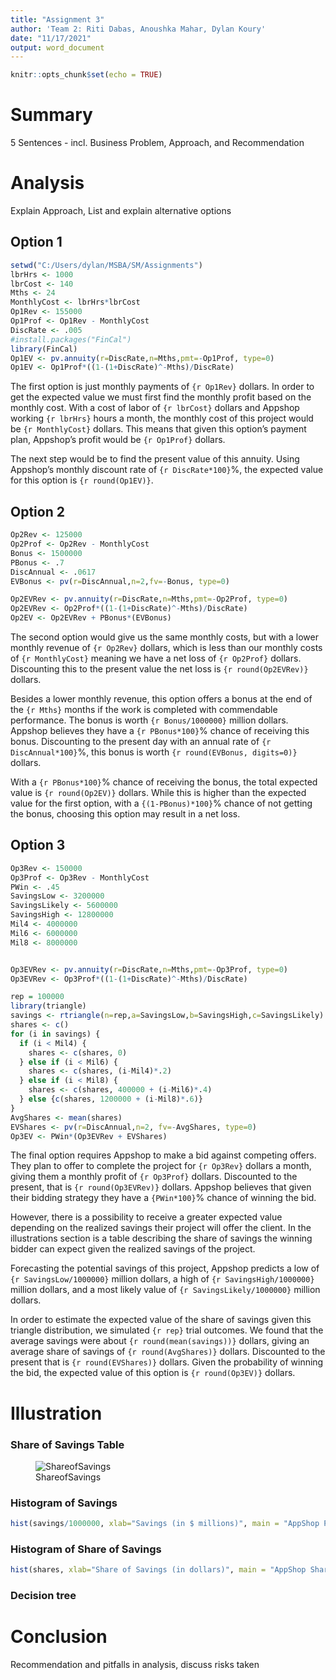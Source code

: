 ```yaml
---
title: "Assignment 3"
author: 'Team 2: Riti Dabas, Anoushka Mahar, Dylan Koury'
date: "11/17/2021"
output: word_document
---
```


```r
knitr::opts_chunk$set(echo = TRUE)
```

# Summary

5 Sentences - incl. Business Problem, Approach, and Recommendation

# Analysis
Explain Approach, List and explain alternative options

## Option 1

```r
setwd("C:/Users/dylan/MSBA/SM/Assignments")
lbrHrs <- 1000
lbrCost <- 140
Mths <- 24
MonthlyCost <- lbrHrs*lbrCost
Op1Rev <- 155000
Op1Prof <- Op1Rev - MonthlyCost
DiscRate <- .005
#install.packages("FinCal")
library(FinCal)
Op1EV <- pv.annuity(r=DiscRate,n=Mths,pmt=-Op1Prof, type=0)
Op1EV <- Op1Prof*((1-(1+DiscRate)^-Mths)/DiscRate)
```

The first option is just monthly payments of `{r Op1Rev}` dollars. In order to get the expected value we must first find the monthly profit based on the monthly cost. With a cost of labor of `{r lbrCost}` dollars and Appshop working `{r lbrHrs}` hours a month, the monthly cost of this project would be `{r MonthlyCost}` dollars. This means that given this option's payment plan, Appshop's profit would be `{r Op1Prof}` dollars. 

The next step would be to find the present value of this annuity. Using Appshop's monthly discount rate of `{r DiscRate*100}`%, the expected value for this option is `{r round(Op1EV)}`.

## Option 2

```r
Op2Rev <- 125000
Op2Prof <- Op2Rev - MonthlyCost
Bonus <- 1500000
PBonus <- .7
DiscAnnual <- .0617 
EVBonus <- pv(r=DiscAnnual,n=2,fv=-Bonus, type=0)

Op2EVRev <- pv.annuity(r=DiscRate,n=Mths,pmt=-Op2Prof, type=0)
Op2EVRev <- Op2Prof*((1-(1+DiscRate)^-Mths)/DiscRate)
Op2EV <- Op2EVRev + PBonus*(EVBonus)
```

The second option would give us the same monthly costs, but with a lower monthly revenue of `{r Op2Rev}` dollars, which is less than our monthly costs of `{r MonthlyCost}` meaning we have a net loss of `{r Op2Prof}` dollars. Discounting this to the present value the net loss is `{r round(Op2EVRev)}` dollars.

Besides a lower monthly revenue, this option offers a bonus at the end of the `{r Mths}` months if the work is completed with commendable performance. The bonus is worth `{r Bonus/1000000}` million dollars. Appshop believes they have a `{r PBonus*100}`% chance of receiving this bonus. Discounting to the present day with an annual rate of `{r DiscAnnual*100}`%, this bonus is worth `{r round(EVBonus, digits=0)}` dollars.

With a `{r PBonus*100}`% chance of receiving the bonus, the total expected value is `{r round(Op2EV)}` dollars. While this is higher than the expected value for the first option, with a `{(1-PBonus)*100}`% chance of not getting the bonus, choosing this option may result in a net loss. 

## Option 3

```r
Op3Rev <- 150000
Op3Prof <- Op3Rev - MonthlyCost
PWin <- .45
SavingsLow <- 3200000
SavingsLikely <- 5600000
SavingsHigh <- 12800000
Mil4 <- 4000000
Mil6 <- 6000000
Mil8 <- 8000000


Op3EVRev <- pv.annuity(r=DiscRate,n=Mths,pmt=-Op3Prof, type=0)
Op3EVRev <- Op3Prof*((1-(1+DiscRate)^-Mths)/DiscRate)

rep = 100000
library(triangle)
savings <- rtriangle(n=rep,a=SavingsLow,b=SavingsHigh,c=SavingsLikely)
shares <- c()
for (i in savings) {
  if (i < Mil4) {
    shares <- c(shares, 0)
  } else if (i < Mil6) {
    shares <- c(shares, (i-Mil4)*.2)
  } else if (i < Mil8) {
    shares <- c(shares, 400000 + (i-Mil6)*.4)
  } else {c(shares, 1200000 + (i-Mil8)*.6)}
}
AvgShares <- mean(shares)
EVShares <- pv(r=DiscAnnual,n=2, fv=-AvgShares, type=0)
Op3EV <- PWin*(Op3EVRev + EVShares)
```

The final option requires Appshop to make a bid against competing offers. They plan to offer to complete the project for `{r Op3Rev}` dollars a month, giving them a monthly profit of `{r Op3Prof}` dollars. Discounted to the present, that is `{r round(Op3EVRev)}` dollars. Appshop believes that given their bidding strategy they have a `{PWin*100}`% chance of winning the bid.

However, there is a possibility to receive a greater expected value depending on the realized savings their project will offer the client. In the illustrations section is a table describing the share of savings the winning bidder can expect given the realized savings of the project.

Forecasting the potential savings of this project, Appshop predicts a low of `{r SavingsLow/1000000}` million dollars, a high of `{r SavingsHigh/1000000}` million dollars, and a most likely value of `{r SavingsLikely/1000000}` million dollars. 

In order to estimate the expected value of the share of savings given this triangle distribution, we simulated `{r rep}` trial outcomes. We found that the average savings were about `{r round(mean(savings))}` dollars, giving an average share of savings of `{r round(AvgShares)}` dollars. Discounted to the present that is `{r round(EVShares)}` dollars. Given the probability of winning the bid, the expected value of this option is `{r round(Op3EV)}` dollars.

# Illustration

### Share of Savings Table

![ShareofSavings](ShareofSavings.jpeg)

### Histogram of Savings
```r
hist(savings/1000000, xlab="Savings (in $ millions)", main = "AppShop Project Savings", col="dodgerblue1")
```

### Histogram of Share of Savings
```r
hist(shares, xlab="Share of Savings (in dollars)", main = "AppShop Share of Savings", col="dodgerblue1")
```

### Decision tree

# Conclusion

Recommendation and pitfalls in analysis, discuss risks taken